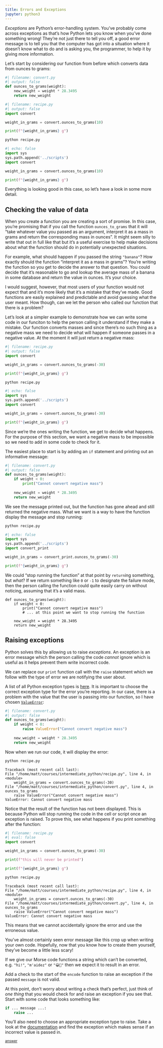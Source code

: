 ```yaml
---
title: Errors and Exceptions
jupyter: python3
---
```


*Exceptions* are Python's error-handling system. You've probably come across exceptions as that's how Python lets you know when you've done something wrong! They're not just there to tell you off, a good error message is to tell you that the computer has got into a situation where it doesn't know what to do and is asking you, the programmer, to help it by giving more information.

Let's start by considering our function from before which converts data from ounces to grams:


```python
#| filename: convert.py
#| output: false
def ounces_to_grams(weight):
    new_weight = weight * 28.3495
    return new_weight
```


```python
#| filename: recipe.py
#| output: false
import convert

weight_in_grams = convert.ounces_to_grams(10)

print(f"{weight_in_grams} g")
```

```.bash
python recipe.py
```

```python
#| echo: false
import sys
sys.path.append('../scripts')
import convert

weight_in_grams = convert.ounces_to_grams(10)

print(f"{weight_in_grams} g")
```


Everything is looking good in this case, so let's have a look in some more detail.

## Checking the value of data

When you create a function you are creating a sort of promise. In this case, you're promising that if you call the function `ounces_to_grams` that it will "take whatever value you passed as an argument, interpret it as a mass in grams and return the corresponding mass in ounces". It might seem silly to write that out in full like that but it's a useful exercise to help make decisions about what the function should do in potentially unexpected situations.

For example, what should happen if you passed the string `"banana"`? How exactly should the function "interpret it as a mass in grams"? You're writing the function so you get to decide the answer to that question. You could decide that it's reasonable to go and lookup the average mass of a banana in some database and return the value in ounces. It's your choice.

I would suggest, however, that most users of your function would not expect that and it's more likely that it's a mistake that they've made. Good functions are easily explained and predictable and avoid guessing what the user meant. How though, can we let the person who called our function that there is a problem?

Let's look at a simpler example to demonstrate how we can write some code in our funciton to help the person calling it understand if they make a mistake. Our function converts masses and since there's no such thing as a negative mass we need to decide what will happen if someone passes in a negative value. At the moment it will just return a negative mass:

```python
#| filename: recipe.py
#| output: false
import convert

weight_in_grams = convert.ounces_to_grams(-30)

print(f"{weight_in_grams} g")
```

```.bash
python recipe.py
```

```python
#| echo: false
import sys
sys.path.append('../scripts')
import convert

weight_in_grams = convert.ounces_to_grams(-30)

print(f"{weight_in_grams} g")
```

Since we're the ones writing the function, we get to decide what happens. For the purpose of this section, we want a negative mass to be impossible so we need to add in some code to check for it.

The easiest place to start is by adding an `if` statement and printing out an informative message:

```python
#| filename: convert.py
#| output: false
def ounces_to_grams(weight):
    if weight < 0:
        print("Cannot convert negative mass")
    
    new_weight = weight * 28.3495
    return new_weight
```


We see the message printed out, but the function has gone ahead and still returned the negative mass. What we want is a way to have the function display the message and stop running:


```.bash
python recipe.py
```

```python
#| echo: false
import sys
sys.path.append('../scripts')
import convert_print

weight_in_grams = convert_print.ounces_to_grams(-30)

print(f"{weight_in_grams} g")
```

We could "stop running the function" at that point by `return`ing something, but _what_? If we return something like `0` or `-1` to designate the failure mode, then the person calling the function could quite easily carry on without noticing, assuming that it's a valid mass.


    def ounces_to_grams(weight):
        if weight < 0:
            print("Cannot convert negative mass")
            # ... at this point we want to stop running the function

        new_weight = weight * 28.3495
        return new_weight

## Raising exceptions

Python solves this by allowing us to raise *exceptions*. An exception is an error message which the person calling the code *cannot* ignore which is useful as it helps prevent them write incorrect code.

We can replace our `print` function call with the `raise` statement which we follow with the type of error we are notifying the user about.

A list of all Python exception types is [here](http://docs.python.org/library/exceptions.html). It is important to choose the correct exception type for the error you're reporting. In our case, there is a problem with the value that the user is passing into our function, so I have chosen [`ValueError`](https://docs.python.org/3/library/exceptions.html#ValueError):

```python
#| filename: convert.py
#| output: false
def ounces_to_grams(weight):
    if weight < 0:
        raise ValueError("Cannot convert negative mass")
    
    new_weight = weight * 28.3495
    return new_weight
```

Now when we run our code, it will display the error:

```.bash
python recipe.py
```
    Traceback (most recent call last):
    File "/home/matt/courses/intermediate_python/recipe.py", line 4, in <module>
        weight_in_grams = convert.ounces_to_grams(-30)
    File "/home/matt/courses/intermediate_python/convert.py", line 4, in ounces_to_grams
        raise ValueError("Cannot convert negative mass")
    ValueError: Cannot convert negative mass

Notice that the result of the function has not been displayed. This is because Python will stop running the code in the cell or script once an exception is raised. To prove this, see what happens if you print something after the function:

```python
#| filename: recipe.py
#| eval: false
import convert

weight_in_grams = convert.ounces_to_grams(-30)

print(f"this will never be printed")

print(f"{weight_in_grams} g")
```

```.bash
python recipe.py
```
    Traceback (most recent call last):
    File "/home/matt/courses/intermediate_python/recipe.py", line 4, in <module>
        weight_in_grams = convert.ounces_to_grams(-30)
    File "/home/matt/courses/intermediate_python/convert.py", line 4, in ounces_to_grams
        raise ValueError("Cannot convert negative mass")
    ValueError: Cannot convert negative mass



This means that we cannot accidentally ignore the error and use the erroneous value.

You've almost certainly seen error message like this crop up when writing your own code. Hopefully, now that you know how to create them yourself, they've become a little less scary!


::: {#exercise-1 .callout-tip title="Exercise 1" icon=false} 
If we give our Morse code functions a string which can't be converted, e.g. `"hi!"`, `"m'aidez"` or `"😀🐍"` then we expect it to result in an error.

Add a check to the start of the `encode` function to raise an exception if the passed `message` is not valid.

At this point, don't worry about writing a check that's perfect, just think of *one thing* that you would check for and raise an exception if you see that. Start with some code that looks something like:

```python
if ... message ...:
    raise ...
```

You'll also need to choose an appropriate exception type to raise. Take a look at the [documentation](https://docs.python.org/3/library/exceptions.html) and find the exception which makes sense if an incorrect value is passed in.

[<small>answer</small>](answer_morse_raise.ipynb)

:::